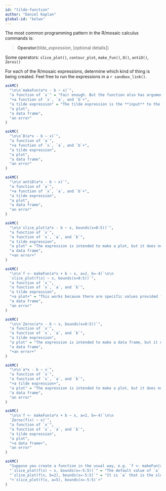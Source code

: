 ```yaml
---
id: "tilde-function"
author: "Daniel Kaplan"
global-id: "kelwx"
---
```



The most common programming pattern in the R/mosaic calculus commands is:

> **Operator**(*tilde_expression*, [optional details])

Some operators: `slice_plot()`, `contour_plot`, `make_Fun()`, `D()`, `antiD()`, `Zeros()`

For each of the R/mosaic expressions, determine which kind of thing is being created. Feel free to run the expressions in a `r sandbox_link()`.


```r
askMC(
  "\n\n`makeFun(a*x - b ~ x)`",
  "a function of `x`" = "Fair enough. But the function also has arguments `a` and `b` ",
  "+a function of `x`, `a`, and `b`+",
  "a tilde expression" = "The tilde expression is the **input** to the operator. The operator translates the tilde expression into something else.",
  "a plot",
  "a data frame",
  "an error"
)
```

```r
askMC(
  "\n\n`D(a*x - b ~ x)`",
  "a function of `a`",
  "+a function of `x`, `a`, and `b`+",
  "a tilde expression",
  "a plot",
  "a data frame",
  "an error"
)
```

```r
askMC(
  "\n\n`antiD(a*x - b ~ x)`",
  "a function of `a`",
  "+a function of `x`, `a`, and `b`+",
  "a tilde expression",
  "a plot",
  "a data frame",
  "an error"
)
```

```r
askMC(
  "\n\n`slice_plot(a*x - b ~ x, bounds(x=0:5))`",
  "a function of `x`",
  "a function of `x`, `a`, and `b`",
  "a tilde expression",
  "a plot" = "The expression is intended to make a plot, but it does not work. Specific numerical values would need to be provided for `a` and `b`. You could have provided numerical values to `a` and `b` by assigning them in previous statements. If that is  what you had in mind, you deserve full credit.",
  "a data frame",
  "+an error+" 
)
```

```r
askMC(
  "\n\n`f <- makeFun(a*x + b ~ x, a=2, b=-4)`\n\n
  `slice_plot(f(x) ~ x, bounds(x=0:5))`",
  "a function of `x`",
  "a function of `x`, `a`, and `b`",
  "a tilde expression",
  "+a plot+" = "This works because there are specific values provided for the `a` and `b` parameters.",
  "a data frame",
  "an error"
)
```

```r
askMC(
  "\n\n`Zeros(a*x - b ~ x, bounds(x=0:5))`",
  "a function of `x`",
  "a function of `x`, `a`, and `b`",
  "a tilde expression",
  "a plot" = "The expression is intended to make a data frame, but it does not work. Specific numerical values would need to be provided for `a` and `b`.",
  "a data frame",
  "+an error+"
)
```

```r
askMC(
  "\n\n`a*x - b ~ x`",
  "a function of `x`",
  "a function of `x`, `a`, and `b`",
  "+a tilde expression+",
  "a plot" = "The expression is intended to make a plot, but it does not work. Specific numerical values would need to be provided for `a` and `b`.",
  "a data frame",
  "an error"
)
```

```r
askMC(
  "\n\n`f <- makeFun(a*x + b ~ x, a=2, b=-4)`\n\n
  `Zeros(f(x) ~ x)`",
  "a function of `x`",
  "a function of `x`, `a`, and `b`",
  "a tilde expression",
  "a plot",
  "+a data frame+",
  "an error"
)
```

```r
askMC(
  "Suppose you create a function in the usual way, e.g. `f <- makeFun(a*x + b ~ x, a=2, b=-4)`. Which of the following will plot a straight-line function with a slope of 5.",
  "`slice_plot(f(x) ~ x, bounds(x=-5:5))`" = "The default value of `a` is 2, so the line would have a slope of 2.",
  "`slice_plot(f(x, b=2), bounds(x=-5:5)`" = "It is `a` that is the slope parameter.",
  "+`slice_plot(f(x, a=5), bounds(x=-5:5)`+"
)
```



